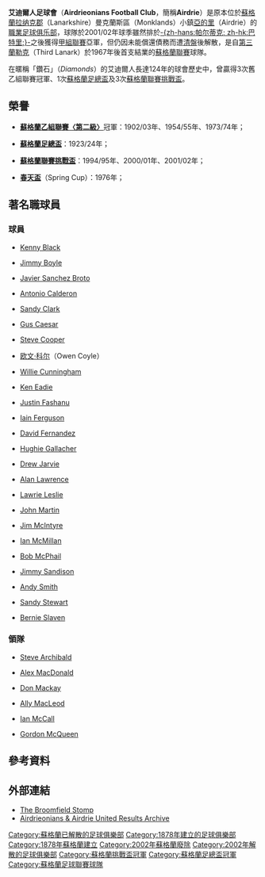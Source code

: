{{noteTA
|G1=足球
|1=zh-hans:艾迪尔人足球俱乐部; zh-hk:艾迪爾人足球會; zh-tw: 艾迪爾人足球俱樂部;
}}
{{for|現時球隊|艾迪爾人足球會}}
{{Infobox Football club |
  clubname = 艾迪爾人<br />''Airdrieonians'' |
  image    = <small>解散時的資料</small><br/>[[Image:Airdrie.PNG|150px]] |
  fullname = Airdrieonians Football Club |
  nickname = ''The Diamonds''<br/>''The Waysiders'' |
  founded  = 1878年<br />以''Excelsior F.C.''名義 |
  dissolved =2002年 |
  ground   = [[Excelsior_Stadium|Excelsior Stadium]] |
  city     = [[北拉纳克郡|拉纳克郡]]，[[亞的里|亞的里]] |
  capacity = 10,171人 |
  manager  = {{flagicon|SCO}} [[Ian_McCall|Ian McCall]]<br />〈最後一任〉 |
  league   = [[蘇格蘭足球甲級聯賽|蘇格蘭足球甲級聯賽]] |
  season   = [[蘇格蘭足球甲級聯賽|蘇甲聯賽<br />2001–02]] |
  position = 第 2 位 |
  pattern_la1=|pattern_b1=_Vonwhite|pattern_ra1=|
  leftarm1=FFFFFF|body1=FF0000|rightarm1=FFFFFF|shorts1=FFFFFF|socks1=FFFFFF|
  pattern_la2=|pattern_b2=_whiteV|pattern_ra2=|
  leftarm2=FF0000|body2=FF0000|rightarm2=FF0000|shorts2=FF0000|socks2=FF0000|
}}

'''艾迪爾人足球會'''（'''Airdrieonians Football Club'''，簡稱'''Airdrie'''）是原本位於[[蘇格蘭|蘇格蘭]][[北拉纳克郡|拉纳克郡]]（Lanarkshire）曼克蘭斯區（Monklands）小鎮[[亞的里|亞的里]]（Airdrie）的[[職業|職業]][[足球俱乐部|足球俱乐部]]，球隊於2001/02年球季雖然排於[[帕尔蒂克足球俱乐部|-{zh-hans:帕尔蒂克; zh-hk:巴特里;}-]]之後獲得[[蘇格蘭足球甲級聯賽|甲組聯賽]]亞軍，但仍因未能償還債務而遭[[清盤|清盤]]後解散，是自[[Third_Lanark_A.C.|第三蘭勒克]]（Third Lanark）於1967年後首支結業的[[蘇格蘭足球聯賽|蘇格蘭聯賽]]球隊。

在暱稱「鑽石」（''Diamonds''）的艾迪爾人長達124年的球會歷史中，曾贏得3次舊乙組聯賽冠軍、1次[[蘇格蘭足總盃|蘇格蘭足總盃]]及3次[[蘇格蘭聯賽挑戰盃|蘇格蘭聯賽挑戰盃]]。
<!--
==歷史==
===成立及早年===
The team was founded in [[Airdrie,_North_Lanarkshire|Airdrie]], [[North_Lanarkshire|North Lanarkshire]] in 1878 as '''Excelsior Football Club''', changing its name to Airdrieonians in 1881.

The club enjoyed its most successful era in the 1920s following the signing of [[Hughie_Gallacher|Hughie Gallacher]] from [[Queen_of_the_South_F.C.|Queen of the South]] in 1921. Airdrie finished in second place in the Scottish League Championship four years in a row in between 1923 and 1926 as well as winning the [[Scottish_Cup|Scottish Cup]] in 1924. Following this victory, in early summer 1925, the club visited [[Norway|Norway]] and [[Sweden|Sweden]], and made a big impression. Translations of local newspaper reports, and some photographs of the tour, are still available<ref>[http://www.angelfire.com/space/airdrie/ "Airdrieonians in Norway/Sweden 1925"]</ref>. Gallacher was on board until 8 December 1925 when he departed to similarly terrorise defences in [[England|England]]. It was while at Airdrie in 1924 that the future member of the [[Wembley_Wizards|Wembley Wizards]] won his first international cap.

Airdrie spent much of the post war era "yo-yoing" between the top flight and [[Scottish_Football_League_Second_Division|Second Division]]. They reached the [[Scottish_Cup|Scottish Cup]] Final in 1975, losing 3–1 to [[Celtic_F.C.|Celtic]], and also the [[Texaco_Cup|Texaco Cup]] Final of 1972, losing 2–1 on aggregate to [[Derby_County_F.C.|Derby County]].

===阿歷斯·麥當奴年代===
[[Image:Airdriecelticcupfinal.jpg|thumb]] Final]]
During the 1990s, with [[Alex_MacDonald_(footballer_born_1948)|Alex MacDonald]] at the helm, Airdrie, having been members of the [[Scottish_Premier_Division|Premier Division]] in the [[1991–92_in_Scottish_football|1991–92]] and [[1992–93_in_Scottish_football|1992–93]] seasons, were regularly considered challengers for promotion and recognised as one of the bigger clubs in [[Scottish_Football_League_First_Division|First Division]]. [[Alex_MacDonald_(footballer_born_1948)|MacDonald]] also guided the Diamonds to two [[Scottish_Cup|Scottish Cup]] finals. The first appearance coming on 9 May 1992 when the club faced [[Rangers_F.C.|Rangers]] in front of 44,045 strong crowd at [[Hampden_Park|Hampden Park]]. Unfortunately for Airdrie on this occasion however, a goal each from [[Mark_Hateley|Mark Hateley]] and [[Ally_McCoist|Ally McCoist]] earned the blue half of [[Glasgow|Glasgow]] a 2–1 victory and sent the [[Alex_MacDonald_(footballer_born_1948)|MacDonald]]'s side home empty-handed. When the Diamonds returned to the national stadium three years later for their second attempt at [[Scottish_Cup|Scottish Cup]] glory they would this time face this time face the other half of the [[Old_Firm|Old Firm]] in the form of [[Celtic_F.C.|Celtic]]. But [[Alex_MacDonald_(footballer_born_1948)|MacDonald]] and Airdrie would once again fall at the final hurdle as they lost 1–0 to a [[Pierre_van_Hooijdonk|Pierre van Hooijdonk]] goal. Notably, this match took place on 27 May 1995; a mere seven years before the club went out of business

===進軍歐洲===
Though there was due heartache caused by the club's defeat in the [[Scottish_Cup_1991-92#Final|1992 Final]], Airdrie fans still had something positive to think about as they left [[Hampden_Park|Hampden]] that day.

With [[Rangers_F.C.|Rangers]] having won the [[Scottish_Football_League_Premier_Division|Premier Division]] and therefore qualified for the [[UEFA_Champions_League_1992–93|Champions League]] it meant Airdrie, as [[Scottish_Cup_1991-92|1992 Scottish Cup]] runners-up would represent [[Scotland|Scotland]] in the [[UEFA_Cup_Winners'_Cup_1992–93|1992–93 Cup Winners' Cup]]. This would be the club's first appearance in any European competition in their history.

Airdrie were drawn against [[Czech_Republic|Czech]] side [[Sparta_Prague|Sparta Prague]] in the [[UEFA_Cup_Winners'_Cup_1992–93#First_Round|First Round]] and the first leg of the tie was to take place at [[Broomfield_Park|Broomfield]]. The Diamonds would lose this encounter 1–0 and then go on to taste defeat in the [[Czech_Republic|Czech]] capital with the scoreline reading 2–1 in [[Sparta_Prague|Sparta]]'s favour. The club consequently lost the overall tie by an aggregate score of three goals to one and were eliminated from the competition.

Airdrie's only goal in the tie, subsequently the club only in any European competition, was [[Kenny_Black|Kenny Black]], who later went on to become manager of Airdrieonians' reincarnation [[Airdrie_United_F.C.|Airdrie United]].

===新建主場===
[[Image:broomfieldparkairdrie.jpg|thumb]]]]
For most of its history, Airdrieonians played at [[Broomfield_Park|Broomfield Park]] in [[Airdrie,_North_Lanarkshire|Airdrie]] town centre. The final game at [[Broomfield_Park|Broomfield]] took place in May 1994 after which the ground, having been sold to [[supermarket|supermarket]] chain [[Safeway_(UK)|Safeway]], was demolished to make room for their new store. The club's intention was to make use of the funds generated from the sale to build a new ten thousand capacity, all-seated stadium and therefore make the club eligible for entry into the [[Scottish_Premier_League|top tier of Scottish Football]] should they win the [[Scottish_Football_League_First_Division|First Division]]. The plan was fraught with problems, however, and acquiring planning permission for the new ground proved difficult. As a result of this Airdrie went on to groundshare with [[Clyde_F.C.|Clyde]] at [[Broadwood_Stadium|Broadwood Stadium]] in [[Cumbernauld|Cumbernauld]] for four seasons with the club eventually moving into its new home, the [[Excelsior_Stadium|Shyberry Excelsior Stadium]], in time for the [[1998–99_in_Scottish_football|1998–99]] season. Airdrieonians played their home games there until they were liquidated in 2002.

It is arguably this stadium re-location and the difficulties generated by it that was Airdrie's first step towards oblivion. The mismanagement of the entire situation by the club's board, as well as [[North_Lanarkshire|North Lanarkshire]] Council's lengthy delay in granting planning permission caused Airdrieonians' financial situation to reach critical level. This was not helped by the low attendances at [[Excelsior_Stadium|Excelsior Stadium]] following the completion of the move which, obviously, would be directly related to the quality of football on display - the poor nature of this having much to do with the Diamonds lack funds available to be spent on the team.

[[Image:Excelsior_Stadium.png|thumb]]]] The minimum stadium capacity for entry into the [[Scottish_Premier_League|Scottish Premier League]] has since been reduced from ten to six thousand following the controversy arising from the [[Falkirk_F.C.|Falkirk's]] 2003 denial of promotion (despite a proposed groundshare of [[New_Broomfield|New Broomfield]] with Airdrieonians re-imbodiment [[Airdrie_United_F.C.|Airdrie United]]) and the possibility of the situation repeating itself with [[Inverness_Caledonian_Thistle_F.C.|Inverness Caledonian Thistle]] the next year. Ironically [[Falkirk_F.C.|Falkirk]] would have been relegated at the end of the [[2001–02_in_Scottish_football|2001–02]] season after finishing ninth in the [[Scottish_Football_League_First_Division|First Division]], but their status in this league was preserved because of the demise of Airdrieonians.

Such a change came far too late to benefit Airdrie who had long since gone out of business, due to what could be said was merely an inevitable consequence of their trying to comply with the rules put in place at the time regarding admission to Scotland's top football league, which have since been recognised by the league to be completely unfeasible.

===Death of Joey Rowan===
Airdrieonians' demise was personified by the sudden and unexpected death of Joey Rowan, the club's sole remaining director. Rowan had a long and intimate association with the club and was son-in-law and advisor to Airdrieonians' long term benefactor Jack Dalziel (recognised by having the main stand named after him). Rowan, already a popular figure with the club's supporters due to his passion, candour and trademark ponytail, gained even more respect by remaining with Airdrieonians and incurring substantial personal losses whilst trying to steer the club away from liquidation despite the fact that the rest of the board had resigned amid finger-pointing and acrimony in an attempt to avoid reproach and financial liabilities. He is considered the club's last great hero for his selfless sacrifice and unyielding loyalty.

===Steve Archibald Attempted Takeover===
In February 2000, following the decision by the club's board to allow more private investment, [[Steve_Archibald|Steve Archibald]] put forth a bid for Airdrieonians Football Club. During the [[2000–01_in_Scottish_football|2000–01 football season]] [[Steve_Archibald|Archibald]], while constantly at odds with Airdrie liquidators [[KPMG|KPMG]] brought in many foreign players who quickly became popular with the fans. The former Aberdeen, [[Scotland_national_football_team|Scotland]] and [[Barcelona_F.C.|Barcelona]] star's reign at Airdrie came to and end early in 2001 when [[KPMG|KPMG]] terminated their deal with him citing that [[Steve_Archibald|Archibald]] had not kept up to date with payment of fees as their reason.

===Success in Face of Demise===
Apart from Airdrie's prominent record for a club of their size in the [[Scottish_Cup|Scottish Cup]] the Diamonds were also notably successful in the [[Scottish_Challenge_Cup|Scottish Challenge Cup]] which they won in both [[2000–01_in_Scottish_football|2000–01]] and [[2001–02_in_Scottish_football|2001–02]], the two seasons immediately prior to their liquidation. An interesting fact about these victories is that they were achieved under two different chairmen and managers and with radically altered teams. The first triumphant side was made up of [[Steve_Archibald|Steve Archibald]]'s extremely popular 'Spanish Armada'; the talented set of players [[Steve_Archibald|Archibald]] had brought in when he held preferred bidder status for Airdrieonians F.C. whose attacking, entertaining football had steadily won over the [[Excelsior_Stadium|New Broomfield]] crowd. Despite their aforementioned prowess, however, the side performed relatively poorly in the league finishing a disappointing 8th and therefore only narrowly avoiding relegation to the [[Scottish_Football_League_Second_Division|Second Division]]. Confirming their potential the core of this squad went on, following [[Steve_Archibald|Steve Archibald]]'s leaving the club, to play for [[Scottish_Premier_League|Premier League]] sides with striker and goalkeeper [[David_Fernández|David Fernández]] and [[Javier_Sánchez_Broto|Javier Sánchez Broto]] both eventually signing for [[Celtic_F.C.|Celtic]] while midfielders [[Jesús_García_Sanjuán|Jesus Sanjuán]] and [[Antonio_Calderon|Antonio Calderón]] went on to play for [[Kilmarnock_F.C.|Kilmarnock]]

The next year when the club won the competition with [[Ian_McCall|Ian McCall]]'s assortment of free transfers, loan signings and the very few players from the previous season who remained at Airdrie beyond [[Steve_Archibald|Archibald]] it seemed possible that Airdrie's long run of problems could be reaching their end; The club were chasing promotion and the financial conflict behind the scenes looked liked being resolved, but it was not to be.

===清盤及重生===
The club finally went out of business officially on 1 May 2002 due to its overwhelming debts. The final match played by '''Airdrieonians Football Club''' was an away game against [[Ayr_United_F.C.|Ayr United]] at [[Somerset_Park|Somerset Park]]. The match was abandoned by the referee after a crossbar was broken during a protest pitch invasion, and was never replayed.

[[Image:Airdrieunited.PNG|thumb]]
After the club went out of business, local accountant, [[Jim_Ballantyne|Jim Ballantyne]], attempted to gain entry to the [[Scottish_Football_League|SFL]] with a team by the name of [[Airdrie_United_Football_Club|Airdrie United Football Club]], effectively a direct replacement of Airdrieonians (similar to the way that [[Fiorentina|Fiorentina]] re-established themselves as [[Florentia_Viola|Florentia Viola]] following their own collapse under crippling debt). [[Airdrie_United_F.C.|Airdrie United]]'s initial bid for league status was rejected in favour of the application by [[Gretna_F.C.|Gretna]], who were then playing in the [[England|English]] [[Northern_Premier_League|Northern Premier League]].
 
In desperation, Ballantyne opted to buy control of [[Clydebank_F.C.|Clydebank]], another Scottish football club experiencing extreme financial hardship and, with [[Scottish_Football_League|SFL]] approval, the club's name was changed to [[Airdrie_United_F.C.|Airdrie United]], the team relocated to Airdrie and the strip was altered to the famous diamond style of Airdrieonians. Airdrie United are predominantly viewed as a continuation of Airdrieonians, with the majority of the same supporters attending [[Airdrie_United_F.C.|Airdrie United]] matches and the new club taking up the position of rivals to clubs such as [[Motherwell_F.C.|Motherwell]], [[Hamilton_Academical_F.C.|Hamilton Academical]], and [[Partick_Thistle|Partick Thistle]] who, historically, had had long standing enmity with Airdrieonians Football Club.
-->

==榮譽==
*'''[[蘇格蘭足球聯賽|蘇格蘭乙組聯賽〈第二級〉]]'''冠軍：1902/03年、1954/55年、1973/74年；

*'''[[蘇格蘭足總盃|蘇格蘭足總盃]]'''：1923/24年；

*'''[[蘇格蘭聯賽挑戰盃|蘇格蘭聯賽挑戰盃]]'''：1994/95年、2000/01年、2001/02年；

*'''[[春天盃|春天盃]]'''（Spring Cup）：1976年；

==著名職球員==
===球員===
{{col-begin}}
{{col-3}}
*{{flagicon|SCO}} [[Kenny_Black|Kenny Black]]
*{{flagicon|SCO}} [[Jimmy_Boyle_(footballer)|Jimmy Boyle]]
*{{flagicon|ESP}} [[Javier_Sanchez_Broto|Javier Sanchez Broto]]
*{{flagicon|ESP}} [[Antonio_Calderon|Antonio Calderon]]
*{{flagicon|SCO}} [[Sandy_Clark|Sandy Clark]]
*{{flagicon|ENG}} [[Gus_Caesar|Gus Caesar]]
*{{flagicon|ENG}} [[Steve_Cooper|Steve Cooper]]
*{{flagicon|IRL}} [[欧文·科尔|欧文·科尔]]（Owen Coyle）
*{{flagicon|SCO}} [[Willie_Cunningham_(Scottish_footballer)|Willie Cunningham]]
*{{flagicon|SCO}} [[Ken_Eadie|Ken Eadie]]
*{{flagicon|ENG}} [[Justin_Fashanu|Justin Fashanu]]
*{{flagicon|SCO}} [[Iain_Ferguson|Iain Ferguson]]
*{{flagicon|ESP}} [[David_Fernandez|David Fernandez]]
{{col-3}}
*{{flagicon|SCO}} [[Hughie_Gallacher|Hughie Gallacher]]
*{{flagicon|SCO}} [[Drew_Jarvie|Drew Jarvie]]
*{{flagicon|SCO}} [[Alan_Lawrence|Alan Lawrence]]
*{{flagicon|SCO}} [[Lawrie_Leslie|Lawrie Leslie]]
*{{flagicon|SCO}} [[John_Martin_(Scottish_Footballer)|John Martin]]
*{{flagicon|SCO}} [[Jim_McIntyre_(footballer)|Jim McIntyre]]
*{{flagicon|SCO}} [[Ian_McMillan_(Footballer)|Ian McMillan]]
*{{flagicon|SCO}} [[Bob_McPhail|Bob McPhail]]
*{{flagicon|SCO}} [[Jimmy_Sandison|Jimmy Sandison]]
*{{flagicon|SCO}} [[Andy_Smith_(footballer_born_1968)|Andy Smith]]
*{{flagicon|SCO}} [[Sandy_Stewart_(Scottish_footballer)|Sandy Stewart]]
*{{flagicon|IRL}} [[Bernie_Slaven|Bernie Slaven]]
{{col-end}}

===領隊===
*{{flagicon|SCO}} [[Steve_Archibald|Steve Archibald]]
*{{flagicon|SCO}} [[Alex_MacDonald_(footballer_born_1948)|Alex MacDonald]]
*{{flagicon|SCO}} [[Don_Mackay|Don Mackay]]
*{{flagicon|SCO}} [[Ally_MacLeod|Ally MacLeod]]
*{{flagicon|SCO}} [[Ian_McCall|Ian McCall]]
*{{flagicon|SCO}} [[Gordon_McQueen|Gordon McQueen]]

==參考資料==
{{reflist}}

==外部連結==
* [http://www.sportnetwork.net/boards/list/s2.htm?f=95/ The Broomfield Stomp]
* [https://web.archive.org/web/20090717202939/http://web.ukonline.co.uk/jim.bryce/ Airdrieonians & Airdrie United Results Archive]

{{DEFAULTSORT:Airdrieonians}}
[[Category:蘇格蘭已解散的足球俱樂部|Category:蘇格蘭已解散的足球俱樂部]]
[[Category:1878年建立的足球俱樂部|Category:1878年建立的足球俱樂部]]
[[Category:1878年蘇格蘭建立|Category:1878年蘇格蘭建立]]
[[Category:2002年蘇格蘭廢除|Category:2002年蘇格蘭廢除]]
[[Category:2002年解散的足球俱樂部|Category:2002年解散的足球俱樂部]]
[[Category:蘇格蘭挑戰盃冠軍|Category:蘇格蘭挑戰盃冠軍]]
[[Category:蘇格蘭足總盃冠軍|Category:蘇格蘭足總盃冠軍]]
[[Category:蘇格蘭足球聯賽球隊|Category:蘇格蘭足球聯賽球隊]]
